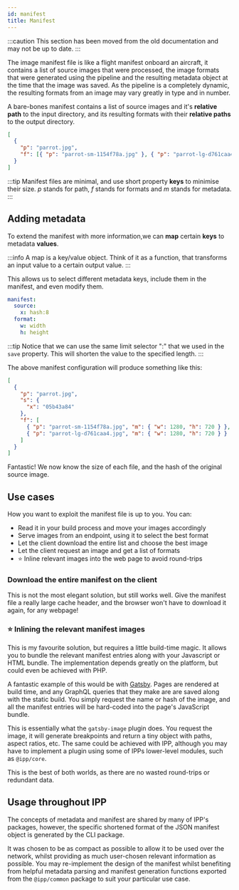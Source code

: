 ```yaml
---
id: manifest
title: Manifest
---
```


<!-- prettier-ignore-start -->
:::caution
This section has been moved from the old documentation and may not be up to date.
:::
<!-- prettier-ignore-end -->

The image manifest file is like a flight manifest onboard an aircraft, it contains a list of source
images that were processed, the image formats that were generated using the pipeline and the
resulting metadata object at the time that the image was saved. As the pipeline is a completely
dynamic, the resulting formats from an image may vary greatly in type and in number.

A bare-bones manifest contains a list of source images and it's **relative path** to the input
directory, and its resulting formats with their **relative paths** to the output directory.

```json title="manifest.json"
[
  {
    "p": "parrot.jpg",
    "f": [{ "p": "parrot-sm-1154f78a.jpg" }, { "p": "parrot-lg-d761caa4.jpg" }]
  }
]
```

<!-- prettier-ignore-start -->
:::tip
Manifest files are minimal, and use short property **keys** to minimise their size.
_p_ stands for path, _f_ stands for formats and _m_ stands for metadata.
:::
<!-- prettier-ignore-end -->

## Adding metadata

To extend the manifest with more information,we can **map** certain **keys** to metadata **values**.

<!-- prettier-ignore-start -->
:::info
A map is a key/value object. Think of it as a function, that transforms an input value to a certain output value.
:::
<!-- prettier-ignore-end -->

This allows us to select different metadata keys, include them in the manifest, and even modify
them.

```yaml title=".ipprc.yml"
manifest:
  source:
    x: hash:8
  format:
    w: width
    h: height
```

<!-- prettier-ignore-start -->
:::tip
Notice that we can use the same limit selector ":" that we used in the `save` property. This will shorten the value to the specified length.
:::
<!-- prettier-ignore-end -->

The above manifest configuration will produce something like this:

```json title="manifest.json"
[
  {
    "p": "parrot.jpg",
    "s": {
      "x": "05b43a84"
    },
    "f": [
      { "p": "parrot-sm-1154f78a.jpg", "m": { "w": 1280, "h": 720 } },
      { "p": "parrot-lg-d761caa4.jpg", "m": { "w": 1280, "h": 720 } }
    ]
  }
]
```

Fantastic! We now know the size of each file, and the hash of the original source image.

## Use cases

How you want to exploit the manifest file is up to you. You can:

- Read it in your build process and move your images accordingly
- Serve images from an endpoint, using it to select the best format
- Let the client download the entire list and choose the best image
- Let the client request an image and get a list of formats
- ⭐ Inline relevant images into the web page to avoid round-trips

### Download the entire manifest on the client

This is not the most elegant solution, but still works well. Give the manifest file a really large
cache header, and the browser won't have to download it again, for any webpage!

### ⭐ Inlining the relevant manifest images

This is my favourite solution, but requires a little build-time magic. It allows you to bundle the
relevant manifest entries along with your Javascript or HTML bundle. The implementation depends
greatly on the platform, but could even be achieved with PHP.

A fantastic example of this would be with [Gatsby](https://www.gatsbyjs.org/). Pages are rendered at
build time, and any GraphQL queries that they make are are saved along with the static build. You
simply request the name or hash of the image, and all the manifest entries will be hard-coded into
the page's JavaScript bundle.

This is essentially what the `gatsby-image` plugin does. You request the image, it will generate
breakpoints and return a tiny object with paths, aspect ratios, etc. The same could be achieved with
IPP, although you may have to implement a plugin using some of IPPs lower-level modules, such as
`@ipp/core`.

This is the best of both worlds, as there are no wasted round-trips or redundant data.

## Usage throughout IPP

The concepts of metadata and manifest are shared by many of IPP's packages, however, the specific
shortened format of the JSON manifest object is generated by the CLI package.

It was chosen to be as compact as possible to allow it to be used over the network, whilst providing
as much user-chosen relevant information as possible. You may re-implement the design of the
manifest whilst benefiting from helpful metadata parsing and manifest generation functions exported
from the `@ipp/common` package to suit your particular use case.
